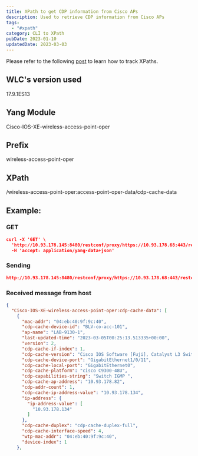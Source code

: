 ```yaml
---
title: XPath to get CDP information from Cisco APs
description: Used to retrieve CDP information from Cisco APs
tags:
  - "#xpath"
category: CLI to XPath
pubDate: 2023-01-10
updatedDate: 2023-03-03
---
```



<Note>
Please refer to the following <a href="https://dar-fi.com/blog/ios-xe_tracking_xpaths" target="_blank">post</a> to learn how to track XPaths.
</Note>

## WLC's version used

17.9.1ES13

## Yang Module


Cisco-IOS-XE-wireless-access-point-oper


## Prefix


wireless-access-point-oper


## XPath


/wireless-access-point-oper:access-point-oper-data/cdp-cache-data


## Example:

### GET

```json
curl -X 'GET' \
  'http://10.93.178.145:8480/restconf/proxy/https://10.93.178.68:443/restconf/data/Cisco-IOS-XE-wireless-access-point-oper:access-point-oper-data/cdp-cache-data' \
  -H 'accept: application/yang-data+json'
```

### Sending

```json
http://10.93.178.145:8480/restconf/proxy/https://10.93.178.68:443/restconf/data/Cisco-IOS-XE-wireless-access-point-oper:access-point-oper-data/cdp-cache-data
```

### Received message from host

```json
{
  "Cisco-IOS-XE-wireless-access-point-oper:cdp-cache-data": [
    {
      "mac-addr": "04:eb:40:9f:9c:40",
      "cdp-cache-device-id": "BLV-co-acc-101",
      "ap-name": "LAB-9130-1",
      "last-updated-time": "2023-03-05T00:25:13.513335+00:00",
      "version": 2,
      "cdp-cache-if-index": 1,
      "cdp-cache-version": "Cisco IOS Software [Fuji], Catalyst L3 Switch Software (CAT9K_IOSXE), Version 16.9.2s, RELEASE SOFTWARE (fc4)\nTechnical Support: http://www.cisco.com/techsupport\nCopyright (c) 1986-2019 by Cisco Systems, Inc.\nCompiled Mon 14-Jan-19 16:45 by mcpre",
      "cdp-cache-device-port": "GigabitEthernet1/0/11",
      "cdp-cache-local-port": "GigabitEthernet0",
      "cdp-cache-platform": "cisco C9300-48U",
      "cdp-capabilities-string": "Switch IGMP ",
      "cdp-cache-ap-address": "10.93.178.82",
      "cdp-addr-count": 1,
      "cdp-cache-ip-address-value": "10.93.178.134",
      "ip-address": {
        "ip-address-value": [
          "10.93.178.134"
        ]
      },
      "cdp-cache-duplex": "cdp-cache-duplex-full",
      "cdp-cache-interface-speed": 4,
      "wtp-mac-addr": "04:eb:40:9f:9c:40",
      "device-index": 1
    },
```
